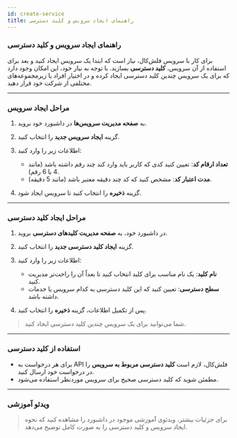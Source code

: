 ```yaml
---
id: create-service
title: راهنمای ایجاد سرویس و کلید دسترسی
---
```


### راهنمای ایجاد سرویس و کلید دسترسی

برای کار با سرویس فلش‌کال، نیاز است که ابتدا یک سرویس ایجاد کنید و بعد برای استفاده از آن سرویس، **کلید دسترسی** بسازید. با توجه به نیاز خود، این امکان وجود دارد که برای یک سرویس چندین کلید دسترسی ایجاد کرده و در اختیار افراد یا زیرمجموعه‌های مختلفی از شرکت خود قرار دهید.

---

### مراحل ایجاد سرویس

1. به **صفحه مدیریت سرویس‌ها** در داشبورد خود بروید.
2. گزینه **ایجاد سرویس جدید** را انتخاب کنید.
3. اطلاعات زیر را وارد کنید:

   - **تعداد ارقام کد**: تعیین کنید کدی که کاربر باید وارد کند چند رقم داشته باشد (مانند 4 یا 6 رقم).
   - **مدت اعتبار کد**: مشخص کنید که کد چند دقیقه معتبر باشد (مانند 5 دقیقه).

4. گزینه **ذخیره** را انتخاب کنید تا سرویس ایجاد شود.

---

### مراحل ایجاد کلید دسترسی

1. در داشبورد خود، به **صفحه مدیریت کلیدهای دسترسی** بروید.
2. گزینه **ایجاد کلید دسترسی جدید** را انتخاب کنید.
3. اطلاعات زیر را وارد کنید:

   - **نام کلید**: یک نام مناسب برای کلید انتخاب کنید تا بعداً آن را راحت‌تر مدیریت کنید.
   - **سطح دسترسی**: تعیین کنید که این کلید دسترسی به کدام سرویس یا خدمات داشته باشد.

4. پس از تکمیل اطلاعات، گزینه **ذخیره** را انتخاب کنید.

> شما می‌توانید برای یک سرویس چندین کلید دسترسی ایجاد کنید.

---

### استفاده از کلید دسترسی

- برای هر درخواست به API فلش‌کال، لازم است **کلید دسترسی مربوط به سرویس** را در درخواست خود ارسال کنید.
- مطمئن شوید که کلید دسترسی صحیح برای سرویس موردنظر استفاده می‌شود.

---

### ویدئو آموزشی

> برای جزئیات بیشتر، ویدئوی آموزشی موجود در داشبورد را مشاهده کنید که نحوه ایجاد سرویس و کلید دسترسی را به صورت کامل توضیح می‌دهد.
